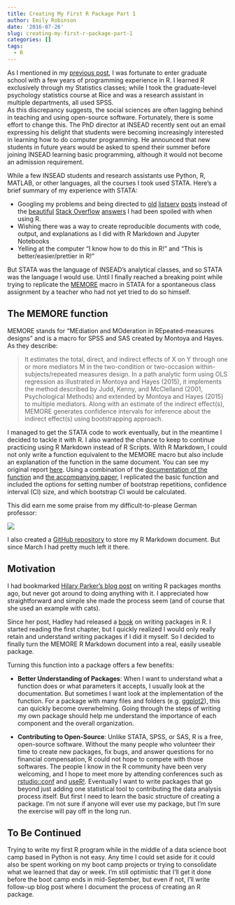 ```yaml
---
title: Creating My First R Package Part 1
author: Emily Robinson
date: '2016-07-26'
slug: creating-my-first-r-package-part-1
categories: []
tags:
  - R
---
```



As I mentioned in my [previous post](https://robinsones.github.io/From-Social-Scientist-to-Data-Scientist/), I was fortunate to enter graduate school with a few years of programming experience in R. I learned R exclusively through my Statistics classes; while I took the graduate-level psychology statistics course at Rice and was a research assistant in multiple departments, all used SPSS.  
As this discrepancy suggests, the social sciences are often lagging behind in teaching and using open-source software. Fortunately, there is some effort to change this. The PhD director at INSEAD recently sent out an email expressing his delight that students were becoming increasingly interested in learning how to do computer programming. He announced that new students in future years would be asked to spend their summer before joining INSEAD learning basic programming, although it would not become an admission requirement.

While a few INSEAD students and research assistants use Python, R, MATLAB, or other languages, all the courses I took used STATA. Here's a brief summary of my experience with STATA:

* Googling my problems and being directed to [old](http://www.stata.com/statalist/archive/2010-04/msg01673.html) [listserv](http://www.stata.com/statalist/archive/2009-04/msg00976.html) [posts](http://www.stata.com/statalist/archive/2007-09/msg00099.html) instead of the [beautiful](http://stackoverflow.com/questions/20987295/rename-multiple-columns-by-names) [Stack Overflow](http://stackoverflow.com/questions/12357592/efficient-multiplication-of-columns-in-a-data-frame) [answers](http://stackoverflow.com/questions/4203442/for-loop-vs-while-loop-in-r) I had been spoiled with when using R.   
* Wishing there was a way to create reproducible documents with code, output, and explanations as I did with R Markdown and Jupyter Notebooks  
* Yelling at the computer “I know how to do this in R!" and "This is better/easier/prettier in R!"  

But STATA was the language of INSEAD's analytical classes, and so STATA was the language I would use. Until I finally reached a breaking point while trying to replicate the [MEMORE](http://afhayes.com/spss-sas-and-mplus-macros-and-code.html) macro in STATA for a spontaneous class assignment by a teacher who had not yet tried to do so himself.

## The MEMORE function
MEMORE stands for "MEdiation and MOderation in REpeated-measures designs" and is a macro for SPSS and SAS created by Montoya and Hayes. As they describe: 

> It estimates the total, direct, and indirect effects of X on Y through one or more mediators
M in the two-condition or two-occasion within-subjects/repeated measures design. In a path analytic
form using OLS regression as illustrated in Montoya and Hayes (2015), it implements the
method described by Judd, Kenny, and McClelland (2001, Psychological Methods) and extended
by Montoya and Hayes (2015) to multiple mediators. Along with an estimate of the indirect
effect(s), MEMORE generates confidence intervals for inference about the indirect effect(s) using
bootstrapping approach.

I managed to get the STATA code to work eventually, but in the meantime I decided to tackle it with R. I also wanted the chance to keep to continue practicing using R Markdown instead of R Scripts. With R Markdown, I could not only write a function equivalent to the MEMORE macro but also include an explanation of the function in the same document. You can see my original report [here](http://robinsones.github.io/files/MEMORE.pdf). Using a combination of the [documentation of the function](http://afhayes.com/public/memore.pdf) and [the accompanying paper](http://psycnet.apa.org/psycinfo/2016-32270-001/), I replicated the basic function and included the options for setting number of bootstrap repetitions, confidence interval (CI) size, and which bootstrap CI would be calculated. 

This did earn me some praise from my difficult-to-please German professor:

![](http://robinsones.github.io/images/Excellent_Feedback.png)

I also created a [GitHub repository](https://github.com/robinsones/R-MEMORE) to store my R Markdown document. But since March I had pretty much left it there. 

## Motivation

I had bookmarked [Hilary Parker's blog post](https://hilaryparker.com/2014/04/29/writing-an-r-package-from-scratch/) on writing R packages months ago, but never got around to doing anything with it. I appreciated how straightforward and simple she made the process seem (and of course that she used an example with cats). 

Since her post, Hadley had released a [book](http://r-pkgs.had.co.nz) on writing packages in R. I started reading the first chapter, but I quickly realized I would only really retain and understand writing packages if I did it myself. So I decided to finally turn the MEMORE R Markdown document into a real, easily useable package. 

Turning this function into a package offers a few benefits:

* **Better Understanding of Packages**: When I want to understand what a function does or what parameters it accepts, I usually look at the documentation. But sometimes I want look at the implementation of the function. For a package with many files and folders (e.g. [ggplot2](https://github.com/hadley/ggplot2)), this can quickly become overwhelming. Going through the steps of writing my own package should help me understand the importance of each component and the overall organization. 

* **Contributing to Open-Source**: Unlike STATA, SPSS, or SAS, R is a free, open-source software. Without the many people who volunteer their time to create new packages, fix bugs, and answer questions for no financial compensation, R could not hope to compete with those softwares. The people I know in the R community have been very welcoming, and I hope to meet more by attending conferences such as [rstudio::conf](https://www.rstudio.com/conference/) and [useR!](http://user2016.org). Eventually I want to write packages that go beyond just adding one statistical tool to contributing the data analysis process itself. But first I need to learn the basic structure of creating a package. I'm not sure if anyone will ever use my package, but I'm sure the exercise will pay off in the long run.

## To Be Continued

Trying to write my first R program while in the middle of a data science boot camp based in Python is not easy. Any time I could set aside for it could also be spent working on my boot camp projects or trying to consolidate what we learned that day or week. I'm still optimistic that I'll get it done before the boot camp ends in mid-September, but even if not, I'll write follow-up blog post where I document the process of creating an R package. 
 

